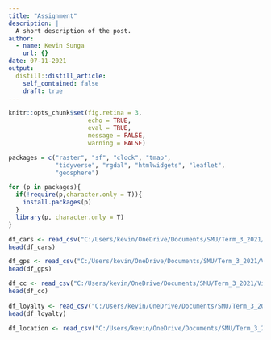 ```yaml
---
title: "Assignment"
description: |
  A short description of the post.
author:
  - name: Kevin Sunga
    url: {}
date: 07-11-2021
output:
  distill::distill_article:
    self_contained: false
    draft: true
---
```



```r
knitr::opts_chunk$set(fig.retina = 3,
                      echo = TRUE,
                      eval = TRUE,
                      message = FALSE,
                      warning = FALSE)
```

```r
packages = c("raster", "sf", "clock", "tmap",
             "tidyverse", "rgdal", "htmlwidgets", "leaflet",
             "geosphere")

for (p in packages){
  if(!require(p,character.only = T)){
    install.packages(p)
  }
  library(p, character.only = T)
}
```

```r
df_cars <- read_csv("C:/Users/kevin/OneDrive/Documents/SMU/Term_3_2021/Visual_Analytics/project/MC2/MC2/car-assignments.csv")
head(df_cars)

df_gps <- read_csv("C:/Users/kevin/OneDrive/Documents/SMU/Term_3_2021/Visual_Analytics/project/MC2/MC2/gps.csv")
head(df_gps)

df_cc <- read_csv("C:/Users/kevin/OneDrive/Documents/SMU/Term_3_2021/Visual_Analytics/project/MC2/MC2/cc_data.csv")
head(df_cc)
  
df_loyalty <- read_csv("C:/Users/kevin/OneDrive/Documents/SMU/Term_3_2021/Visual_Analytics/project/MC2/MC2/loyalty_data.csv")
head(df_loyalty)

df_location <- read_csv("C:/Users/kevin/OneDrive/Documents/SMU/Term_3_2021/Visual_Analytics/project/MC2/MC2/location.csv")
```
